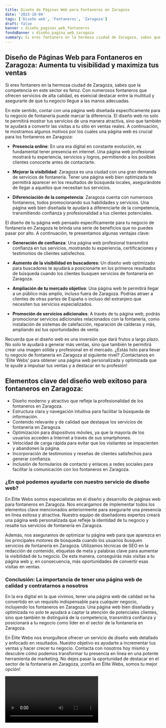 ```yaml
---
title: Diseño de Páginas Web para Fontaneros en Zaragoza
date: '2023-10-04'
tags: ['Diseño web', 'Fontaneros', 'Zaragoza']
draft: false
banner : diseño_paginas_web_fontaneros
fondoBanner : diseño_pagina_web_zaragoza
summary: Si eres fontanero en la hermosa ciudad de Zaragoza, sabes que la competencia en este sector es feroz. Con numerosos fontaneros que ofrecen servicios de alta calidad, es esencial destacar entre la multitud y asegurarte de que tu negocio llegue a las manos adecuadas.
---
```


## Diseño de Páginas Web para Fontaneros en Zaragoza: Aumenta tu visibilidad y maximiza tus ventas

Si eres fontanero en la hermosa ciudad de Zaragoza, sabes que la competencia en este sector es feroz. Con numerosos fontaneros que ofrecen servicios de alta calidad, es esencial destacar entre la multitud y asegurarte de que tu negocio llegue a las manos adecuadas.

En este sentido, contar con una página web diseñada específicamente para tu negocio de fontanería puede marcar la diferencia. El diseño web no solo te permitirá mostrar tus servicios de una manera atractiva, sino que también te ayudará a convertir las visitas a tu sitio en ventas reales. A continuación, te mostramos algunos motivos por los cuales una página web es crucial para los fontaneros en Zaragoza:

- **Presencia online**: En una era digital en constante evolución, es fundamental tener presencia en internet. Una página web profesional mostrará tu experiencia, servicios y logros, permitiendo a los posibles clientes conocerte antes de contactarte.

- **Mejorar la visibilidad**: Zaragoza es una ciudad con una gran demanda de servicios de fontanería. Tener una página web bien optimizada te permitirá aparecer en los resultados de búsqueda locales, asegurándote de llegar a aquellos que necesitan tus servicios.

- **Diferenciación de la competencia**: Zaragoza cuenta con numerosos fontaneros, todos promocionando sus habilidades y servicios. Una página web bien diseñada te ayudará a diferenciarte de la competencia, transmitiendo confianza y profesionalidad a tus clientes potenciales.

El diseño de tu página web pensado específicamente para tu negocio de fontanería en Zaragoza te brinda una serie de beneficios que no puedes pasar por alto. A continuación, te presentamos algunas ventajas clave:

- **Generación de confianza**: Una página web profesional transmitirá confianza en tus servicios, mostrando tu experiencia, certificaciones y testimonios de clientes satisfechos.

- **Aumento de la visibilidad en buscadores**: Un diseño web optimizado para buscadores te ayudará a posicionarte en los primeros resultados de búsqueda cuando los clientes busquen servicios de fontanería en Zaragoza.

- **Ampliación de tu mercado objetivo**: Una página web te permitirá llegar a un público más amplio, incluso fuera de Zaragoza. Podrías atraer a clientes de otras partes de España o incluso del extranjero que necesiten tus servicios especializados.

- **Promoción de servicios adicionales**: A través de tu página web, podrás promocionar servicios adicionales relacionados con la fontanería, como instalación de sistemas de calefacción, reparación de calderas y más, ampliando así tus oportunidades de venta.

Recuerda que el diseño web es una inversión que dará frutos a largo plazo. No solo te ayudará a generar más ventas, sino que también te permitirá crear una imagen sólida y profesional en el mercado. ¿Estás listo para llevar tu negocio de fontanería en Zaragoza al siguiente nivel? ¡Contáctanos en 'Élite Webs' para obtener una página web personalizada y optimizada que te ayude a impulsar tus ventas y a destacar en tu profesión!

<GifSeo />

<Cta />

## Elementos clave del diseño web exitoso para fontaneros en Zaragoza:

- Diseño moderno y atractivo que refleje la profesionalidad de los fontaneros en Zaragoza.
- Estructura clara y navegación intuitiva para facilitar la búsqueda de información.
- Contenido relevante y de calidad que destaque los servicios de fontanería en Zaragoza.
- Optimización para dispositivos móviles, ya que la mayoría de los usuarios acceden a Internet a través de sus smartphones.
- Velocidad de carga rápida para evitar que los visitantes se impacienten y abandonen la página.
- Incorporación de testimonios y reseñas de clientes satisfechos para generar confianza.
- Inclusión de formularios de contacto y enlaces a redes sociales para facilitar la comunicación con los fontaneros en Zaragoza.

### ¿En qué podemos ayudarte con nuestro servicio de diseño web?

En Élite Webs somos especialistas en el diseño y desarrollo de páginas web para fontaneros en Zaragoza. Nos encargamos de implementar todos los elementos clave mencionados anteriormente para asegurarte una presencia en línea exitosa y atractiva. Nuestro equipo de diseñadores expertos creará una página web personalizada que refleje la identidad de tu negocio y resalte tus servicios de fontanería en Zaragoza.

Además, nos aseguramos de optimizar tu página web para que aparezca en los principales motores de búsqueda cuando los usuarios busquen servicios de fontanería en Zaragoza. Utilizamos técnicas de SEO en la redacción de contenido, etiquetas de meta y palabras clave para aumentar la visibilidad de tu negocio. De esta manera, conseguirás más visitas a tu página web y, en consecuencia, más oportunidades de convertir esas visitas en ventas.

### Conclusión: La importancia de tener una página web de calidad y contratarnos a nosotros

En la era digital en la que vivimos, tener una página web de calidad se ha convertido en un requisito indispensable para cualquier negocio, incluyendo los fontaneros en Zaragoza. Una página web bien diseñada y optimizada no solo te ayudará a captar la atención de potenciales clientes, sino que también te distinguirá de la competencia, transmitirá confianza y posicionará a tu negocio como líder en el sector de la fontanería en Zaragoza.

En Élite Webs nos enorgullece ofrecer un servicio de diseño web detallado y enfocado en resultados. Nuestro objetivo es ayudarte a incrementar tus ventas y hacer crecer tu negocio. Contacta con nosotros hoy mismo y descubre cómo podemos transformar tu presencia en línea en una potente herramienta de marketing. No dejes pasar la oportunidad de destacar en el sector de la fontanería en Zaragoza, ¡confía en Élite Webs, somos tu mejor opción!

<Video />

<CtaBot job='Fontaneros' city='Zaragoza'/>

<Gmaps query='Zaragoza+españa+maps' />